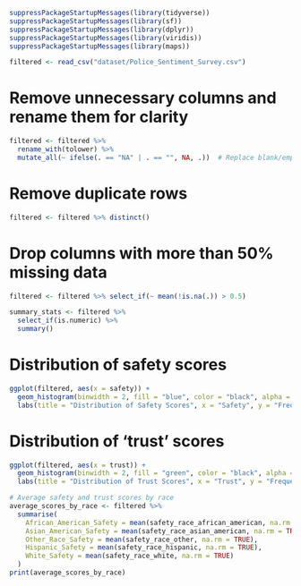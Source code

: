 

```r
suppressPackageStartupMessages(library(tidyverse))
suppressPackageStartupMessages(library(sf))
suppressPackageStartupMessages(library(dplyr))
suppressPackageStartupMessages(library(viridis))
suppressPackageStartupMessages(library(maps))

```


```r
filtered <- read_csv("dataset/Police_Sentiment_Survey.csv")
```

# Remove unnecessary columns and rename them for clarity

```r
filtered <- filtered %>%
  rename_with(tolower) %>%
  mutate_all(~ ifelse(. == "NA" | . == "", NA, .))  # Replace blank/empty strings with NA

```

# Remove duplicate rows
```r
filtered <- filtered %>% distinct()
```

# Drop columns with more than 50% missing data

```r
filtered <- filtered %>% select_if(~ mean(!is.na(.)) > 0.5)
```


```r
summary_stats <- filtered %>%
  select_if(is.numeric) %>%
  summary()
```

# Distribution of safety scores
```r
ggplot(filtered, aes(x = safety)) +
  geom_histogram(binwidth = 2, fill = "blue", color = "black", alpha = 0.7) +
  labs(title = "Distribution of Safety Scores", x = "Safety", y = "Frequency")
```

# Distribution of 'trust' scores
```r
ggplot(filtered, aes(x = trust)) +
  geom_histogram(binwidth = 2, fill = "green", color = "black", alpha = 0.7) +
  labs(title = "Distribution of Trust Scores", x = "Trust", y = "Frequency")
```

```r
# Average safety and trust scores by race
average_scores_by_race <- filtered %>%
  summarise(
    African_American_Safety = mean(safety_race_african_american, na.rm = TRUE),
    Asian_American_Safety = mean(safety_race_asian_american, na.rm = TRUE),
    Other_Race_Safety = mean(safety_race_other, na.rm = TRUE),
    Hispanic_Safety = mean(safety_race_hispanic, na.rm = TRUE),
    White_Safety = mean(safety_race_white, na.rm = TRUE)
  )
print(average_scores_by_race)

```


